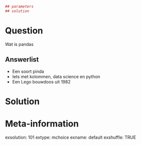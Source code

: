 ```{r data generation, echo = FALSE, results = "hide"}
## parameters
## solution
```

Question
========
Wat is pandas

Answerlist
----------
* Een soort pinda
* Iets met kolommen, data science en python
* Een Lego bouwdoos uit 1982

Solution
========

Meta-information
================
exsolution: 101
extype: mchoice
exname: default
exshuffle: TRUE